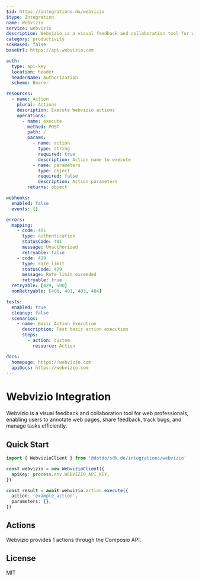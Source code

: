 ```yaml
---
$id: https://integrations.do/webvizio
$type: Integration
name: Webvizio
service: webvizio
description: Webvizio is a visual feedback and collaboration tool for web professionals, enabling users to annotate web pages, share feedback, track bugs, and manage tasks efficiently.
category: productivity
sdkBased: false
baseUrl: https://api.webvizio.com

auth:
  type: api-key
  location: header
  headerName: Authorization
  scheme: Bearer

resources:
  - name: Action
    plural: Actions
    description: Execute Webvizio actions
    operations:
      - name: execute
        method: POST
        path: /
        params:
          - name: action
            type: string
            required: true
            description: Action name to execute
          - name: parameters
            type: object
            required: false
            description: Action parameters
        returns: object

webhooks:
  enabled: false
  events: []

errors:
  mapping:
    - code: 401
      type: authentication
      statusCode: 401
      message: Unauthorized
      retryable: false
    - code: 429
      type: rate_limit
      statusCode: 429
      message: Rate limit exceeded
      retryable: true
  retryable: [429, 500]
  nonRetryable: [400, 401, 403, 404]

tests:
  enabled: true
  cleanup: false
  scenarios:
    - name: Basic Action Execution
      description: Test basic action execution
      steps:
        - action: custom
          resource: Action

docs:
  homepage: https://webvizio.com
  apiDocs: https://webvizio.com
---
```


# Webvizio Integration

Webvizio is a visual feedback and collaboration tool for web professionals, enabling users to annotate web pages, share feedback, track bugs, and manage tasks efficiently.

## Quick Start

```typescript
import { WebvizioClient } from '@dotdo/sdk.do/integrations/webvizio'

const webvizio = new WebvizioClient({
  apiKey: process.env.WEBVIZIO_API_KEY,
})

const result = await webvizio.action.execute({
  action: 'example_action',
  parameters: {},
})
```

## Actions

Webvizio provides 1 actions through the Composio API.

## License

MIT
